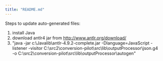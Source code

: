 ```yaml
---
title: "README.md"
---
```


Steps to update auto-generated files:

1. install Java
2. download antlr4 jar from http://www.antlr.org/download/
3. "java -jar c:\Javalib\antlr-4.9.2-complete.jar -Dlanguage=JavaScript -listener -visitor C:\src2\conversion-pilot\src\lib\outputProcessor\json.g4 -o C:\src2\conversion-pilot\src\lib\outputProcessor\autogen\"
